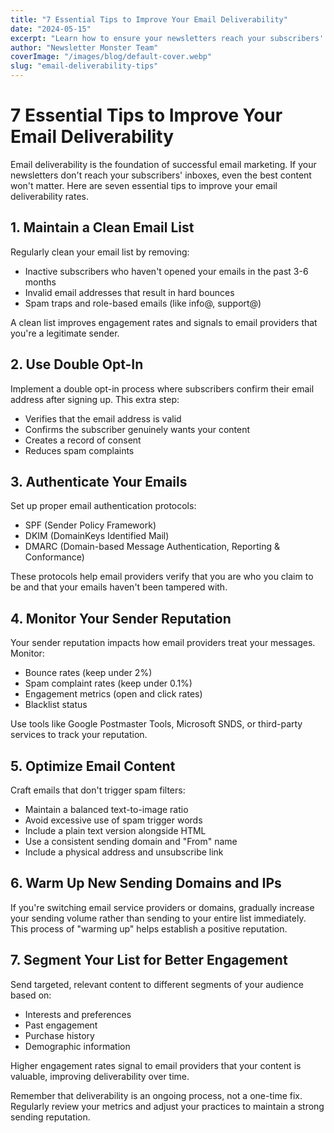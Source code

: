 ```yaml
---
title: "7 Essential Tips to Improve Your Email Deliverability"
date: "2024-05-15"
excerpt: "Learn how to ensure your newsletters reach your subscribers' inboxes instead of spam folders."
author: "Newsletter Monster Team"
coverImage: "/images/blog/default-cover.webp"
slug: "email-deliverability-tips"
---
```


# 7 Essential Tips to Improve Your Email Deliverability

Email deliverability is the foundation of successful email marketing. If your newsletters don't reach your subscribers' inboxes, even the best content won't matter. Here are seven essential tips to improve your email deliverability rates.

## 1. Maintain a Clean Email List

Regularly clean your email list by removing:

- Inactive subscribers who haven't opened your emails in the past 3-6 months
- Invalid email addresses that result in hard bounces
- Spam traps and role-based emails (like info@, support@)

A clean list improves engagement rates and signals to email providers that you're a legitimate sender.

## 2. Use Double Opt-In

Implement a double opt-in process where subscribers confirm their email address after signing up. This extra step:

- Verifies that the email address is valid
- Confirms the subscriber genuinely wants your content
- Creates a record of consent
- Reduces spam complaints

## 3. Authenticate Your Emails

Set up proper email authentication protocols:

- SPF (Sender Policy Framework)
- DKIM (DomainKeys Identified Mail)
- DMARC (Domain-based Message Authentication, Reporting & Conformance)

These protocols help email providers verify that you are who you claim to be and that your emails haven't been tampered with.

## 4. Monitor Your Sender Reputation

Your sender reputation impacts how email providers treat your messages. Monitor:

- Bounce rates (keep under 2%)
- Spam complaint rates (keep under 0.1%)
- Engagement metrics (open and click rates)
- Blacklist status

Use tools like Google Postmaster Tools, Microsoft SNDS, or third-party services to track your reputation.

## 5. Optimize Email Content

Craft emails that don't trigger spam filters:

- Maintain a balanced text-to-image ratio
- Avoid excessive use of spam trigger words
- Include a plain text version alongside HTML
- Use a consistent sending domain and "From" name
- Include a physical address and unsubscribe link

## 6. Warm Up New Sending Domains and IPs

If you're switching email service providers or domains, gradually increase your sending volume rather than sending to your entire list immediately. This process of "warming up" helps establish a positive reputation.

## 7. Segment Your List for Better Engagement

Send targeted, relevant content to different segments of your audience based on:

- Interests and preferences
- Past engagement
- Purchase history
- Demographic information

Higher engagement rates signal to email providers that your content is valuable, improving deliverability over time.

Remember that deliverability is an ongoing process, not a one-time fix. Regularly review your metrics and adjust your practices to maintain a strong sending reputation.
